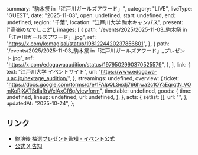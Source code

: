   summary: "駒木祭 in「江戸川ガールズアワード」",
  category: "LIVE",
  liveType: "GUEST",
  date: "2025-11-03",
  open: undefined,
  start: undefined,
  end: undefined,
  region: "千葉",
  location: "江戸川大学 駒木キャンパス",
  present: ["高嶺のなでしこ2"],
  images: [
    {
      path: "/events/2025/2025-11-03_駒木祭 in「江戸川ガールズアワード」.jpg",
      ref: "https://x.com/komagisai/status/1981224420237856801",
    },
    {
      path: "/events/2025/2025-11-03_駒木祭 in「江戸川ガールズアワード」_プレゼント.jpg",
      ref: "https://x.com/edogawaaudition/status/1979502990370525579",
    },
  ],
  link: {
    text: "江戸川大学 イベントサイト",
    url: "https://www.edogawa-u.ac.jp/nextage_audition/",
  },
  streamings: undefined,
  overview: {
    ticket:
      "https://docs.google.com/forms/d/e/1FAIpQLSexIj766hwa2c1OYaEqrqtN_VOmKoRjXATSdlaRrWclAxCf6g/viewform",
    timetable: undefined,
    goods: {
      time: undefined,
      lineup: undefined,
      url: undefined,
    },
  },
  acts: {
    setlist: [],
    url: "",
  },
  updatedAt: "2025-10-24",
};

## リンク

- [終演後 抽選プレゼント告知 - イベント公式](https://x.com/edogawaaudition/status/1979502990370525579)
- [公式 X 告知](https://x.com/takanenofficial/status/1943603936738333084)
